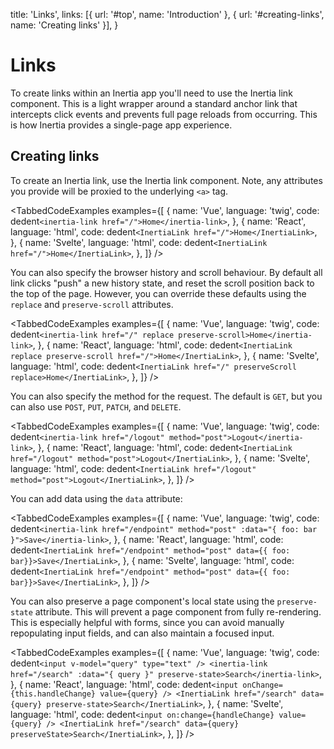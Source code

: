 
  title: 'Links',
  links: [{ url: '#top', name: 'Introduction' }, { url: '#creating-links', name: 'Creating links' }],
}

# Links

To create links within an Inertia app you'll need to use the Inertia link component. This is a light wrapper around a standard anchor link that intercepts click events and prevents full page reloads from occurring. This is how Inertia provides a single-page app experience.

## Creating links

To create an Inertia link, use the Inertia link component. Note, any attributes you provide will be proxied to the underlying `<a>` tag.

<TabbedCodeExamples
  examples={[
    {
      name: 'Vue',
      language: 'twig',
      code: dedent`
        <inertia-link href="/">Home</inertia-link>
      `,
    },
    {
      name: 'React',
      language: 'html',
      code: dedent`
        <InertiaLink href="/">Home</InertiaLink>
      `,
    },
    {
      name: 'Svelte',
      language: 'html',
      code: dedent`
        <InertiaLink href="/">Home</InertiaLink>
      `,
    },
  ]}
/>

You can also specify the browser history and scroll behaviour. By default all link clicks "push" a new history state, and reset the scroll position back to the top of the page. However, you can override these defaults using the `replace` and `preserve-scroll` attributes.

<TabbedCodeExamples
  examples={[
    {
      name: 'Vue',
      language: 'twig',
      code: dedent`
        <inertia-link href="/" replace preserve-scroll>Home</inertia-link>
      `,
    },
    {
      name: 'React',
      language: 'html',
      code: dedent`
        <InertiaLink replace preserve-scroll href="/">Home</InertiaLink>
      `,
    },
    {
      name: 'Svelte',
      language: 'html',
      code: dedent`
        <InertiaLink href="/" preserveScroll replace>Home</InertiaLink>
      `,
    },
  ]}
/>

You can also specify the method for the request. The default is `GET`, but you can also use `POST`, `PUT`, `PATCH`, and `DELETE`.

<TabbedCodeExamples
  examples={[
    {
      name: 'Vue',
      language: 'twig',
      code: dedent`
        <inertia-link href="/logout" method="post">Logout</inertia-link>
      `,
    },
    {
      name: 'React',
      language: 'html',
      code: dedent`
        <InertiaLink href="/logout" method="post">Logout</InertiaLink>
      `,
    },
    {
      name: 'Svelte',
      language: 'html',
      code: dedent`
        <InertiaLink href="/logout" method="post">Logout</InertiaLink>
      `,
    },
  ]}
/>

You can add data using the `data` attribute:

<TabbedCodeExamples
  examples={[
    {
      name: 'Vue',
      language: 'twig',
      code: dedent`
        <inertia-link href="/endpoint" method="post" :data="{ foo: bar }">Save</inertia-link>
      `,
    },
    {
      name: 'React',
      language: 'html',
      code: dedent`
        <InertiaLink href="/endpoint" method="post" data={{ foo: bar}}>Save</InertiaLink>
      `,
    },
    {
      name: 'Svelte',
      language: 'html',
      code: dedent`
        <InertiaLink href="/endpoint" method="post" data={{ foo: bar}}>Save</InertiaLink>
      `,
    },
  ]}
/>

You can also preserve a page component's local state using the `preserve-state` attribute. This will prevent a page component from fully re-rendering. This is especially helpful with forms, since you can avoid manually repopulating input fields, and can also maintain a focused input.

<TabbedCodeExamples
  examples={[
    {
      name: 'Vue',
      language: 'twig',
      code: dedent`
        <input v-model="query" type="text" />
        <inertia-link href="/search" :data="{ query }" preserve-state>Search</inertia-link>
      `,
    },
    {
      name: 'React',
      language: 'html',
      code: dedent`
        <input onChange={this.handleChange} value={query} />
        <InertiaLink href="/search" data={query} preserve-state>Search</InertiaLink>
      `,
    },
    {
      name: 'Svelte',
      language: 'html',
      code: dedent`
        <input on:change={handleChange} value={query} />
        <InertiaLink href="/search" data={query} preserveState>Search</InertiaLink>
      `,
    },
  ]}
/>
